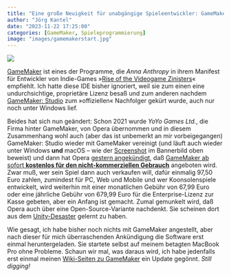 ```yaml
---
title: "Eine große Neuigkeit für unabgängige Spieleentwickler: GameMaker kostenlos"
author: "Jörg Kantel"
date: "2023-11-22 17:25:00"
categories: [GameMaker, Spieleprogrammierung]
image: "images/gamemakerstart.jpg"
---
```


[![](images/gamemakerstart-b.jpg)](https://www.flickr.com/photos/schockwellenreiter/53349309980/)

[GameMaker](http://cognitiones.kantel-chaos-team.de/multimedia/spieleprogrammierung/gamemaker.html) ist eines der Programme, die *Anna Anthropy* in ihrem Manifest für Entwickler von Indie-Games »[Rise of the Videogame Zinisters](http://blog.schockwellenreiter.de/2020/01/2020012101.html)« empfiehlt. Ich hatte diese IDE bisher ignoriert, weil sie zum einen eine undurchsichtige, proprietäre Lizenz besaß und zum anderen nachdem [GameMaker: Studio](https://de.wikipedia.org/wiki/GameMaker:_Studio) zum »offiziellen« Nachfolger gekürt wurde, auch nur noch unter Windows lief.

Beides hat sich nun geändert: Schon 2021 wurde *YoYo Games Ltd.*, die Firma hinter GameMaker, von Opera übernommen und in diesem Zusammenhang wohl auch (aber das ist unbemerkt an mir vorbeigegangen) GameMaker: Studio wieder mit GameMaker vereinigt (und läuft auch wieder unter Windows **und** macOS -- wie der [Screenshot](https://www.flickr.com/photos/schockwellenreiter/53349309980/) im Bannerbild oben beweist) und dann hat Opera [gestern angekündigt](https://stadt-bremerhaven.de/gamemaker-engine-wird-kostenlos/), daß [GameMaker ab sofort **kostenlos für den nicht-kommerziellen Gebrauch**](https://gamemaker.io/en/blog/gamemaker-free-platforms) angeboten wird. Zwar muß, wer sein Spiel dann auch verkaufen will, dafür einmalig 97,50 Euro zahlen, zumindest für PC, Web und Mobile und wer Koonsolenspiele entwickelt, wird weiterhin mit einer monatlichen Gebühr von 67,99 Euro oder eine jährliche Gebühr von 679,99 Euro für die Enterprise-Lizenz zur Kasse gebeten, aber ein Anfang ist gemacht. Zumal gemunkelt wird, daß Opera auch über eine Open-Source-Variante nachdenkt. Sie scheinen dort aus dem [Unity-Desaster](https://kantel.github.io/posts/2023091502_renpy_statt_unity/index.html) gelernt zu haben.

Wie gesagt, ich habe bisher noch nichts mit GameMaker angestellt, aber nach dieser für mich überraschenden Ankündigung die Software erst einmal heruntergeladen. Sie startete selbst auf meinem betagten MacBook Pro ohne Probleme. Schaun wir mal, was daraus wird, ich habe jedenfalls erst einmal meinen [Wiki-Seiten zu GameMaker](http://cognitiones.kantel-chaos-team.de/multimedia/spieleprogrammierung/gamemaker.html) ein Update gegönnt. *Still digging!*